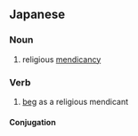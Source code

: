 ==Japanese==
{{ja-kanjitab|托|鉢}}

===Noun===
{{ja-noun|たくはつ}}

# religious [[mendicancy]]

===Verb===
{{ja-verb-suru|k|hira=たくはつ|rom=takuhatsu}}

# [[beg]] as a religious mendicant

====Conjugation====
{{ja-suru|托鉢|たくはつ|takuhatsu}}